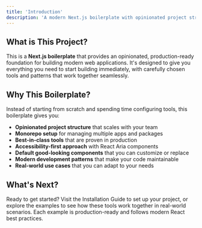 ```yaml
---
title: 'Introduction'
description: 'A modern Next.js boilerplate with opinionated project structure and best-in-class tools'
---
```


## What is This Project?

This is a **Next.js boilerplate** that provides an opinionated, production-ready foundation for building modern web applications. It's designed to give you everything you need to start building immediately, with carefully chosen tools and patterns that work together seamlessly.

## Why This Boilerplate?

Instead of starting from scratch and spending time configuring tools, this boilerplate gives you:

- **Opinionated project structure** that scales with your team
- **Monorepo setup** for managing multiple apps and packages
- **Best-in-class tools** that are proven in production
- **Accessibility-first approach** with React Aria components
- **Default good-looking components** that you can customize or replace
- **Modern development patterns** that make your code maintainable
- **Real-world use cases** that you can adapt to your needs

## What's Next?

Ready to get started? Visit the <Link href="/docs/guide/installation">Installation Guide</Link> to set up your project, or explore the examples to see how these tools work together in real-world scenarios. Each example is production-ready and follows modern React best practices.
